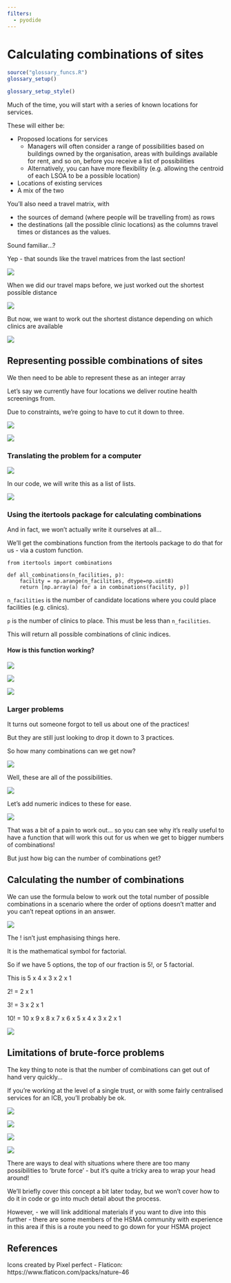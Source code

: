 ```yaml
---
filters:
  - pyodide
---
```

# Calculating combinations of sites

```r
source("glossary_funcs.R")
glossary_setup()
```

```r
glossary_setup_style()
```

Much of the time, you will start with a series of known locations for services.

These will either be:

- Proposed locations for services
    - Managers will often consider a range of possibilities based on buildings owned by the organisation, areas with buildings available for rent, and so on, before you receive a list of possibilities
    - Alternatively, you can have more flexibility (e.g. allowing the centroid of each LSOA to be a possible location)
- Locations of existing services
- A mix of the two

You’ll also need a travel matrix, with

- the sources of demand (where people will be travelling from) as rows
- the destinations (all the possible clinic locations) as the columns
travel times or distances as the values.

Sound familiar…?

Yep - that sounds like the travel matrices from the last section!

![](assets/2024-06-24-18-58-01.png)

When we did our travel maps before, we just worked out the shortest possible distance

![](assets/2024-06-24-18-58-18.png)

But now, we want to work out the shortest distance depending on which clinics are available

![](assets/2024-06-24-18-58-41.png)

## Representing possible combinations of sites

We then need to be able to represent these as an integer array

Let’s say we currently have four locations we deliver routine health screenings from.

Due to constraints, we’re going to have to cut it down to three.

![](assets/2024-06-24-18-59-10.png)

![](assets/2024-06-24-18-59-35.png)

### Translating the problem for a computer

![](assets/2024-06-24-18-59-52.png)

In our code, we will write this as a list of lists.

![](assets/2024-06-24-19-00-07.png)

### Using the itertools package for calculating combinations

And in fact, we won’t actually write it ourselves at all…

We’ll get the combinations function from the itertools package to do that for us - via a custom function.

```pyodide-python
from itertools import combinations

def all_combinations(n_facilities, p):
    facility = np.arange(n_facilities, dtype=np.uint8)
    return [np.array(a) for a in combinations(facility, p)]
```

`n_facilities` is the number of candidate locations where you could place facilities (e.g. clinics).

`p` is the number of clinics to place. This must be less than `n_facilities`.

This will return all possible combinations of clinic indices.

:::{.callout-info}
#### How is this function working?
![](assets/2024-06-24-19-10-38.png)

![](assets/2024-06-24-19-10-49.png)

![](assets/2024-06-24-19-11-01.png)
:::


### Larger problems

It turns out someone forgot to tell us about one of the practices!

But they are still just looking to drop it down to 3 practices.

So how many combinations can we get now?

![](assets/2024-06-24-19-11-28.png)

Well, these are all of the possibilities.

![](assets/2024-06-24-19-11-56.png)

Let's add numeric indices to these for ease.

![](assets/2024-06-24-19-12-16.png)

That was a bit of a pain to work out… so you can see why it’s really useful to have a function that will work this out for us when we get to bigger numbers of combinations!

But just how big can the number of combinations get?

## Calculating the number of combinations

We can use the formula below to work out the total number of possible combinations in a scenario where the order of options doesn’t matter and you can’t repeat options in an answer.

![](assets/2024-06-24-19-13-04.png)

:::{.callout-tip}
The ! isn’t just emphasising things here.

It is the mathematical symbol for factorial.

So if we have 5 options, the top of our fraction is 5!, or 5 factorial.

This is 5 x 4 x 3 x 2 x 1

2! = 2 x 1

3! = 3 x 2 x 1

10! = 10 x 9 x 8 x 7 x 6 x 5 x 4 x 3 x 2 x 1
:::

![](assets/2024-06-24-19-13-37.png)

## Limitations of brute-force problems

The key thing to note is that the number of combinations can get out of hand very quickly…

If you’re working at the level of a single trust, or with some fairly centralised services for an ICB, you’ll probably be ok.

![](assets/2024-06-24-19-14-11.png)

![](assets/2024-06-24-19-14-23.png)

![](assets/2024-06-24-19-14-33.png)

![](assets/2024-06-24-19-14-43.png)

:::{.callout-tip}
There are ways to deal with situations where there are too many possibilities to ‘brute force’ - but it’s quite a tricky area to wrap your head around!

We’ll briefly cover this concept a bit later today, but we won’t cover how to do it in code or go into much detail about the process.

However,
- we will link additional materials if you want to dive into this further
- there are some members of the HSMA community with experience in this area if this is a route you need to go down for your HSMA project

:::

## References

Icons created by Pixel perfect - Flaticon: https://www.flaticon.com/packs/nature-46
